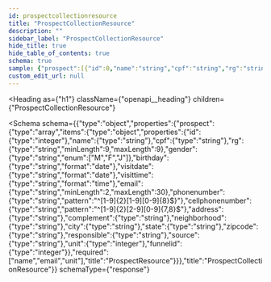 ```yaml
---
id: prospectcollectionresource
title: "ProspectCollectionResource"
description: ""
sidebar_label: "ProspectCollectionResource"
hide_title: true
hide_table_of_contents: true
schema: true
sample: {"prospect":[{"id":0,"name":"string","cpf":"string","rg":"string","gender":"M","birthday":"2024-07-29","visitdate":"2024-07-29","visittime":"string","email":"string","phonenumber":"string","cellphonenumber":"string","address":"string","complement":"string","neighborhood":"string","city":"string","state":"string","zipcode":"string","responsible":"string","source":"string","unit":0,"funnelid":0}]}
custom_edit_url: null
---
```



<Heading
  as={"h1"}
  className={"openapi__heading"}
  children={"ProspectCollectionResource"}
>
</Heading>





<Schema
  schema={{"type":"object","properties":{"prospect":{"type":"array","items":{"type":"object","properties":{"id":{"type":"integer"},"name":{"type":"string"},"cpf":{"type":"string"},"rg":{"type":"string","minLength":9,"maxLength":9},"gender":{"type":"string","enum":["M","F","J"]},"birthday":{"type":"string","format":"date"},"visitdate":{"type":"string","format":"date"},"visittime":{"type":"string","format":"time"},"email":{"type":"string","minLength":2,"maxLength":30},"phonenumber":{"type":"string","pattern":"^[1-9]{2}[1-9][0-9]{8}$}"},"cellphonenumber":{"type":"string","pattern":"^[1-9]{2}[2-9][0-9]{7,8}$"},"address":{"type":"string"},"complement":{"type":"string"},"neighborhood":{"type":"string"},"city":{"type":"string"},"state":{"type":"string"},"zipcode":{"type":"string"},"responsible":{"type":"string"},"source":{"type":"string"},"unit":{"type":"integer"},"funnelid":{"type":"integer"}},"required":["name","email","unit"],"title":"ProspectResource"}}},"title":"ProspectCollectionResource"}}
  schemaType={"response"}
>
  
</Schema>
            